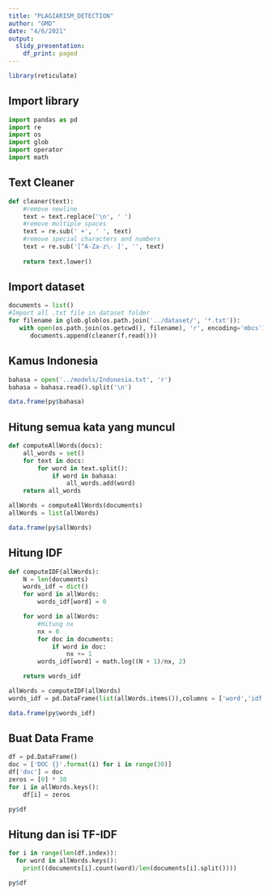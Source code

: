 ```yaml
---
title: "PLAGIARISM_DETECTION"
author: "GMD"
date: "4/6/2021"
output: 
  slidy_presentation:
    df_print: paged
---
```


```r
library(reticulate)
```

## Import library
```python
import pandas as pd
import re
import os
import glob
import operator
import math
```

## Text Cleaner
```python
def cleaner(text):
    #remove newline
    text = text.replace('\n', ' ')
    #remove multiple spaces
    text = re.sub(' +', ' ', text)
    #remove special characters and numbers
    text = re.sub('[^A-Za-z\- ]', '', text)
    
    return text.lower()
```

## Import dataset
```python
documents = list()
#Import all .txt file in dataset folder
for filename in glob.glob(os.path.join('../dataset/', '*.txt')):
   with open(os.path.join(os.getcwd(), filename), 'r', encoding='mbcs') as f: # open in readonly mode
      documents.append(cleaner(f.read()))
```

## Kamus Indonesia
```python
bahasa = open('../models/Indonesia.txt', 'r')
bahasa = bahasa.read().split('\n')
```
```r
data.frame(py$bahasa)
```

## Hitung semua kata yang muncul
```python
def computeAllWords(docs):
    all_words = set()
    for text in docs:
        for word in text.split():
            if word in bahasa:
                all_words.add(word)    
    return all_words

allWords = computeAllWords(documents)
allWords = list(allWords)
```
```r
data.frame(py$allWords)
```

## Hitung IDF
```python
def computeIDF(allWords):
    N = len(documents)
    words_idf = dict()
    for word in allWords:
        words_idf[word] = 0

    for word in allWords:
        #Hitung nx
        nx = 0
        for doc in documents:
            if word in doc:
                nx += 1
        words_idf[word] = math.log((N + 1)/nx, 2)

    return words_idf

allWords = computeIDF(allWords)
words_idf = pd.DataFrame(list(allWords.items()),columns = ['word','idf']) 
```
```r
data.frame(py$words_idf)
```

## Buat Data Frame
```python
df = pd.DataFrame()
doc = ['DOC {}'.format(i) for i in range(30)]
df['doc'] = doc
zeros = [0] * 30
for i in allWords.keys():
    df[i] = zeros
```
```r
py$df
```

## Hitung dan isi TF-IDF
```python
for i in range(len(df.index)):
  for word in allWords.keys():
    print((documents[i].count(word)/len(documents[i].split())))
```
```r
py$df
```












